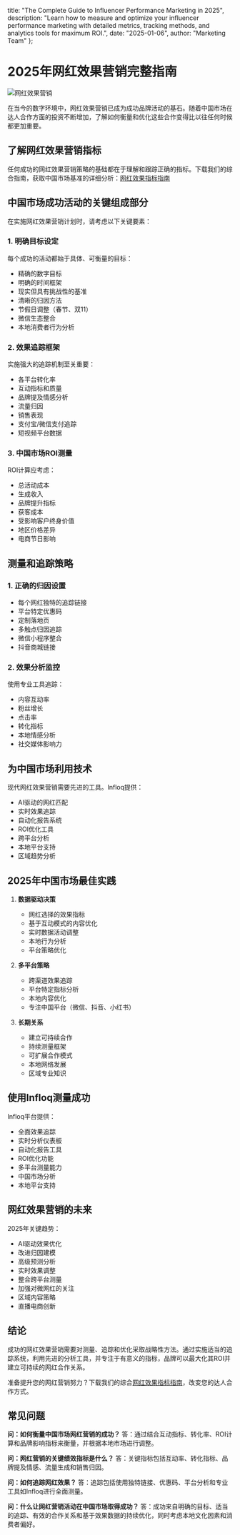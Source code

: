   title: "The Complete Guide to Influencer Performance Marketing in 2025",
  description: "Learn how to measure and optimize your influencer performance marketing with detailed metrics, tracking methods, and analytics tools for maximum ROI.",
  date: "2025-01-06",
  author: "Marketing Team"
};

# 2025年网红效果营销完整指南

![网红效果营销](/images/blog-posts/influencer-performance-marketing.jpeg)

在当今的数字环境中，网红效果营销已成为成功品牌活动的基石。随着中国市场在达人合作方面的投资不断增加，了解如何衡量和优化这些合作变得比以往任何时候都更加重要。

## 了解网红效果营销指标

任何成功的网红效果营销策略的基础都在于理解和跟踪正确的指标。下载我们的综合指南，获取中国市场基准的详细分析：[网红效果指标指南](https://infloq.com/influencer-performance-metrics.pdf)

## 中国市场成功活动的关键组成部分

在实施网红效果营销计划时，请考虑以下关键要素：

### 1. 明确目标设定
每个成功的活动都始于具体、可衡量的目标：
- 精确的数字目标
- 明确的时间框架
- 现实但具有挑战性的基准
- 清晰的归因方法
- 节假日调整（春节、双11）
- 微信生态整合
- 本地消费者行为分析

### 2. 效果追踪框架
实施强大的追踪机制至关重要：
- 各平台转化率
- 互动指标和质量
- 品牌提及情感分析
- 流量归因
- 销售表现
- 支付宝/微信支付追踪
- 短视频平台数据

### 3. 中国市场ROI测量
ROI计算应考虑：
- 总活动成本
- 生成收入
- 品牌提升指标
- 获客成本
- 受影响客户终身价值
- 地区价格差异
- 电商节日影响

## 测量和追踪策略

### 1. 正确的归因设置
- 每个网红独特的追踪链接
- 平台特定优惠码
- 定制落地页
- 多触点归因追踪
- 微信小程序整合
- 抖音商城链接

### 2. 效果分析监控
使用专业工具追踪：
- 内容互动率
- 粉丝增长
- 点击率
- 转化指标
- 本地情感分析
- 社交媒体影响力

## 为中国市场利用技术

现代网红效果营销需要先进的工具。Infloq提供：
- AI驱动的网红匹配
- 实时效果追踪
- 自动化报告系统
- ROI优化工具
- 跨平台分析
- 本地平台支持
- 区域趋势分析

## 2025年中国市场最佳实践

1. **数据驱动决策**
   - 网红选择的效果指标
   - 基于互动模式的内容优化
   - 实时数据活动调整
   - 本地行为分析
   - 平台策略优化

2. **多平台策略**
   - 跨渠道效果追踪
   - 平台特定指标分析
   - 本地内容优化
   - 专注中国平台（微信、抖音、小红书）

3. **长期关系**
   - 建立可持续合作
   - 持续测量框架
   - 可扩展合作模式
   - 本地网络发展
   - 区域专业知识

## 使用Infloq测量成功

Infloq平台提供：
- 全面效果追踪
- 实时分析仪表板
- 自动化报告工具
- ROI优化功能
- 多平台测量能力
- 中国市场分析
- 本地平台支持

## 网红效果营销的未来

2025年关键趋势：
- AI驱动效果优化
- 改进归因建模
- 高级预测分析
- 实时效果调整
- 整合跨平台测量
- 加强对微网红的关注
- 区域内容策略
- 直播电商创新

## 结论

成功的网红效果营销需要对测量、追踪和优化采取战略性方法。通过实施适当的追踪系统，利用先进的分析工具，并专注于有意义的指标，品牌可以最大化其ROI并建立可持续的网红合作关系。

准备提升您的网红营销努力？下载我们的综合[网红效果指标指南](https://infloq.com/influencer-performance-metrics.pdf)，改变您的达人合作方式。

## 常见问题

**问：如何衡量中国市场网红营销的成功？**
答：通过结合互动指标、转化率、ROI计算和品牌影响指标来衡量，并根据本地市场进行调整。

**问：网红营销的关键绩效指标是什么？**
答：关键指标包括互动率、转化指标、品牌提及情感、流量生成和销售归因。

**问：如何追踪网红效果？**
答：追踪包括使用独特链接、优惠码、平台分析和专业工具如Infloq进行全面测量。

**问：什么让网红营销活动在中国市场取得成功？**
答：成功来自明确的目标、适当的追踪、有效的合作关系和基于效果数据的持续优化，同时考虑本地文化因素和消费者偏好。